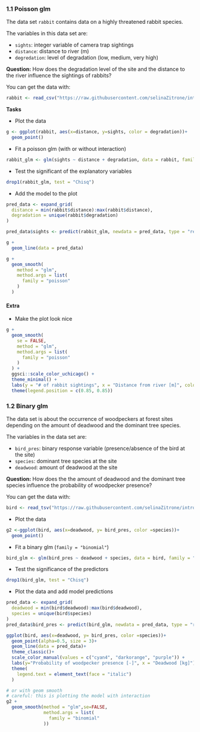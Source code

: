 ### 1.1 Poisson glm

The data set `rabbit` contains data on a highly threatened rabbit species.

The variables in this data set are:

- `sights`: integer variable of camera trap sightings
- `distance`: distance to river (m)
- `degredation`: level of degradation (low, medium, very high)

**Question:** How does the degradation level of the site and the distance to the river influence the sightings of rabbits?

You can get the data with:

```r
rabbit <- read_csv("https://raw.githubusercontent.com/selinaZitrone/intro-r-data-analysis/master/data/rabbit.csv")
```
**Tasks**

- Plot the data

```r
g <- ggplot(rabbit, aes(x=distance, y=sights, color = degradation))+
  geom_point()
```

- Fit a poisson glm (with or without interaction)

```r
rabbit_glm <- glm(sights ~ distance + degradation, data = rabbit, family = "poisson")
```

- Test the significant of the explanatory variables

```r
drop1(rabbit_glm, test = "Chisq")
```

- Add the model to the plot

```r
pred_data <- expand_grid(
  distance = min(rabbit$distance):max(rabbit$distance),
  degradation = unique(rabbit$degradation)
)

pred_data$sights <- predict(rabbit_glm, newdata = pred_data, type = "response")

g +
  geom_line(data = pred_data)
```
```r
g +
  geom_smooth(
    method = "glm",
    method.args = list(
      family = "poisson"
    )
  )
```

#### Extra

- Make the plot look nice

```r
g +
  geom_smooth(
    se = FALSE,
    method = "glm",
    method.args = list(
      family = "poisson"
    )
  ) +
  ggsci::scale_color_uchicago() +
  theme_minimal() +
  labs(y = "# of rabbit sightings", x = "Distance from river [m]", color = "Degradation level") +
  theme(legend.position = c(0.85, 0.85))
```

### 1.2 Binary glm

The data set is about the occurrence of woodpeckers at forest sites depending on the amount of deadwood and the dominant tree species.

The variables in the data set are:

- `bird_pres`: binary response variable (presence/absence of the bird at the site)
- `species`: dominant tree species at the site
- `deadwood`: amount of deadwood at the site

**Question:** How does the the amount of deadwood and the dominant tree species influence the probability of woodpecker presence?

You can get the data with:

```r
bird <- read_tsv("https://raw.githubusercontent.com/selinaZitrone/intro-r-data-analysis/master/data/bird.csv")
```

- Plot the data

```r
g2 <-ggplot(bird, aes(x=deadwood, y= bird_pres, color =species))+
  geom_point()
```

- Fit a binary glm (`family = "binomial"`)

```r
bird_glm <- glm(bird_pres ~ deadwood + species, data = bird, family = "binomial")
```

- Test the significance of the predictors

```r
drop1(bird_glm, test = "Chisq")
```
- Plot the data and add model predictions

```r
pred_data <- expand_grid(
  deadwood = min(bird$deadwood):max(bird$deadwood),
  species = unique(bird$species)
)
pred_data$bird_pres <- predict(bird_glm, newdata = pred_data, type = "response")

ggplot(bird, aes(x=deadwood, y= bird_pres, color =species))+
  geom_point(alpha=0.5, size = 3)+
  geom_line(data = pred_data)+
  theme_classic()+
  scale_color_manual(values = c("cyan4", "darkorange", "purple")) +
  labs(y="Probability of woodpecker presence [-]", x = "Deadwood [kg]") +
  theme(
    legend.text = element_text(face = "italic")
  )

```
```r
# or with geom smooth
# careful: this is plotting the model with interaction
g2 +
  geom_smooth(method = "glm",se=FALSE,
              method.args = list(
                family = "binomial"
              ))
```




